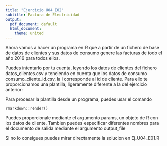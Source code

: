 ```yaml
---
title: "Ejercicio U04_E02"
subtitle: Factura de Electricidad
output:
  pdf_document: default
  html_document:
    theme: united
---
```


Ahora vamos a hacer un programa en R que a partir de un fichero de base de datos de clientes y sus datos de consumo genere las facturas de todo el año 2016 para todos ellos.

Puedes intentarlo por tu cuenta, leyendo los datos de clientes del fichero datos_clientes.csv y teneiendo en cuenta que los datos de consumo consumo_cliente_id.csv, la i corresponde al id de cliente. Para ello te proporcionamos una plantilla, ligeramente diferente a la del ejercicio anterior: 

Para procesar la plantilla desde un programa, puedes usar el comando 

`rmarkdown::render()`

Puedes proporcionale mediante el argumento params, un objeto de R con los datos de cliente. Tambien puedes especificar diferentes nombres para el documento de salida mediante el argumento output_file


Si no lo consigues puedes mirar directamente la solucion en Ej_U04_E01.R